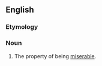 ==English==

===Etymology===
{{suffix|miserable|ness|lang=en}}

===Noun===
{{en-noun|-|es}}

# The property of being [[miserable]].